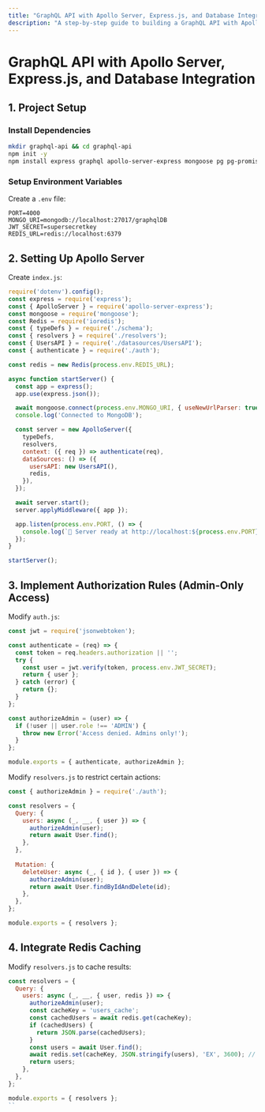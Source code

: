 ```yaml
---
title: "GraphQL API with Apollo Server, Express.js, and Database Integration"
description: "A step-by-step guide to building a GraphQL API with Apollo Server, Express.js, MongoDB/PostgreSQL, Mutations, RBAC, Authorization, and Redis Caching."
---
```



# **GraphQL API with Apollo Server, Express.js, and Database Integration**

## **1. Project Setup**
### **Install Dependencies**
```sh
mkdir graphql-api && cd graphql-api
npm init -y
npm install express graphql apollo-server-express mongoose pg pg-promise bcrypt jsonwebtoken dotenv cors redis ioredis
```

### **Setup Environment Variables**
Create a `.env` file:
```env
PORT=4000
MONGO_URI=mongodb://localhost:27017/graphqlDB
JWT_SECRET=supersecretkey
REDIS_URL=redis://localhost:6379
```

## **2. Setting Up Apollo Server**
Create `index.js`:
```javascript
require('dotenv').config();
const express = require('express');
const { ApolloServer } = require('apollo-server-express');
const mongoose = require('mongoose');
const Redis = require('ioredis');
const { typeDefs } = require('./schema');
const { resolvers } = require('./resolvers');
const { UsersAPI } = require('./datasources/UsersAPI');
const { authenticate } = require('./auth');

const redis = new Redis(process.env.REDIS_URL);

async function startServer() {
  const app = express();
  app.use(express.json());

  await mongoose.connect(process.env.MONGO_URI, { useNewUrlParser: true, useUnifiedTopology: true });
  console.log('Connected to MongoDB');

  const server = new ApolloServer({
    typeDefs,
    resolvers,
    context: ({ req }) => authenticate(req),
    dataSources: () => ({
      usersAPI: new UsersAPI(),
      redis,
    }),
  });

  await server.start();
  server.applyMiddleware({ app });

  app.listen(process.env.PORT, () => {
    console.log(`🚀 Server ready at http://localhost:${process.env.PORT}/graphql`);
  });
}

startServer();
```

## **3. Implement Authorization Rules (Admin-Only Access)**
Modify `auth.js`:
```javascript
const jwt = require('jsonwebtoken');

const authenticate = (req) => {
  const token = req.headers.authorization || '';
  try {
    const user = jwt.verify(token, process.env.JWT_SECRET);
    return { user };
  } catch (error) {
    return {};
  }
};

const authorizeAdmin = (user) => {
  if (!user || user.role !== 'ADMIN') {
    throw new Error('Access denied. Admins only!');
  }
};

module.exports = { authenticate, authorizeAdmin };
```

Modify `resolvers.js` to restrict certain actions:
```javascript
const { authorizeAdmin } = require('./auth');

const resolvers = {
  Query: {
    users: async (_, __, { user }) => {
      authorizeAdmin(user);
      return await User.find();
    },
  },
  
  Mutation: {
    deleteUser: async (_, { id }, { user }) => {
      authorizeAdmin(user);
      return await User.findByIdAndDelete(id);
    },
  },
};

module.exports = { resolvers };
```

## **4. Integrate Redis Caching**
Modify `resolvers.js` to cache results:
```javascript
const resolvers = {
  Query: {
    users: async (_, __, { user, redis }) => {
      authorizeAdmin(user);
      const cacheKey = 'users_cache';
      const cachedUsers = await redis.get(cacheKey);
      if (cachedUsers) {
        return JSON.parse(cachedUsers);
      }
      const users = await User.find();
      await redis.set(cacheKey, JSON.stringify(users), 'EX', 3600); // Cache for 1 hour
      return users;
    },
  },
};

module.exports = { resolvers };
``

